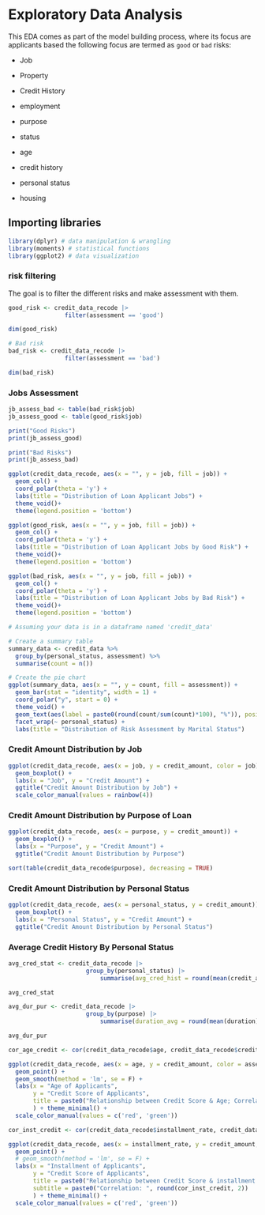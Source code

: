 # Exploratory Data Analysis

This EDA comes as part of the model building process, where its focus are applicants based the following focus are termed as `good` or `bad` risks:

-   Job

-   Property

-   Credit History

-   employment

-   purpose

-   status

-   age

-   credit history

-   personal status

-   housing

## Importing libraries

```r
library(dplyr) # data manipulation & wrangling
library(moments) # statistical functions
library(ggplot2) # data visualization
```

### risk filtering

The goal is to filter the different risks and make assessment with them.

```r
good_risk <- credit_data_recode |> 
                filter(assessment == 'good')

dim(good_risk)
```

```r
# Bad risk
bad_risk <- credit_data_recode |> 
                filter(assessment == 'bad')

dim(bad_risk)
```

### Jobs Assessment

```r
jb_assess_bad <- table(bad_risk$job)
jb_assess_good <- table(good_risk$job)

print("Good Risks")
print(jb_assess_good)

print("Bad Risks")
print(jb_assess_bad)

```

```r
ggplot(credit_data_recode, aes(x = "", y = job, fill = job)) +
  geom_col() +
  coord_polar(theta = 'y') +
  labs(title = "Distribution of Loan Applicant Jobs") +
  theme_void()+
  theme(legend.position = 'bottom') 
```

```r
ggplot(good_risk, aes(x = "", y = job, fill = job)) +
  geom_col() +
  coord_polar(theta = 'y') +
  labs(title = "Distribution of Loan Applicant Jobs by Good Risk") +
  theme_void()+
  theme(legend.position = 'bottom') 
```

```r
ggplot(bad_risk, aes(x = "", y = job, fill = job)) +
  geom_col() +
  coord_polar(theta = 'y') +
  labs(title = "Distribution of Loan Applicant Jobs by Bad Risk") +
  theme_void()+
  theme(legend.position = 'bottom') 
```

```r
# Assuming your data is in a dataframe named 'credit_data'

# Create a summary table
summary_data <- credit_data %>%
  group_by(personal_status, assessment) %>%
  summarise(count = n())

# Create the pie chart
ggplot(summary_data, aes(x = "", y = count, fill = assessment)) +
  geom_bar(stat = "identity", width = 1) +
  coord_polar("y", start = 0) +
  theme_void() +
  geom_text(aes(label = paste0(round(count/sum(count)*100), "%")), position = position_stack(vjust = 0.5)), group = assessment) +  # Group by assessment within each facet
  facet_wrap(~ personal_status) +
  labs(title = "Distribution of Risk Assessment by Marital Status")
```

### Credit Amount Distribution by Job

```r
ggplot(credit_data_recode, aes(x = job, y = credit_amount, color = job)) +
  geom_boxplot() +
  labs(x = "Job", y = "Credit Amount") +
  ggtitle("Credit Amount Distribution by Job") +
  scale_color_manual(values = rainbow(4))
```

### Credit Amount Distribution by Purpose of Loan

```r
ggplot(credit_data_recode, aes(x = purpose, y = credit_amount)) +
  geom_boxplot() +
  labs(x = "Purpose", y = "Credit Amount") +
  ggtitle("Credit Amount Distribution by Purpose")
```

```r
sort(table(credit_data_recode$purpose), decreasing = TRUE)
```

### Credit Amount Distribution by Personal Status

```r
ggplot(credit_data_recode, aes(x = personal_status, y = credit_amount)) +
  geom_boxplot() +
  labs(x = "Personal Status", y = "Credit Amount") +
  ggtitle("Credit Amount Distribution by Personal Status")
```

### Average Credit History By Personal Status

```r
avg_cred_stat <- credit_data_recode |> 
                      group_by(personal_status) |> 
                          summarise(avg_cred_hist = round(mean(credit_amount), 0))

avg_cred_stat
```

```r
avg_dur_pur <- credit_data_recode |> 
                      group_by(purpose) |> 
                          summarise(duration_avg = round(mean(duration), 0))

avg_dur_pur
```

```r
cor_age_credit <- cor(credit_data_recode$age, credit_data_recode$credit_amount)

ggplot(credit_data_recode, aes(x = age, y = credit_amount, color = assessment)) +
  geom_point() +
  geom_smooth(method = 'lm', se = F) +
  labs(x = "Age of Applicants", 
       y = "Credit Score of Applicants", 
       title = paste0("Relationship between Credit Score & Age; Correlation: ", round(cor_age_credit, 2))
       ) + theme_minimal() +
  scale_color_manual(values = c('red', 'green'))
```

```r
cor_inst_credit <- cor(credit_data_recode$installment_rate, credit_data_recode$credit_amount)

ggplot(credit_data_recode, aes(x = installment_rate, y = credit_amount, color = assessment)) +
  geom_point() +
  # geom_smooth(method = 'lm', se = F) +
  labs(x = "Installment of Applicants", 
       y = "Credit Score of Applicants", 
       title = paste0("Relationship between Credit Score & installment."), 
       subtitle = paste0("Correlation: ", round(cor_inst_credit, 2))
       ) + theme_minimal() +
  scale_color_manual(values = c('red', 'green'))
```
